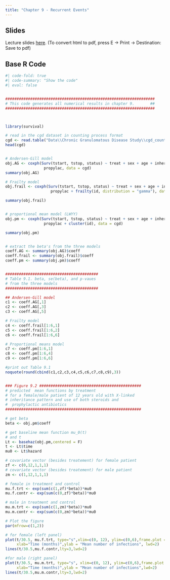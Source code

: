 ```yaml
---
title: "Chapter 9 - Recurrent Events"
---
```


## Slides

Lecture slides [here](chap9.html){target="_blank"}. (To convert html to pdf, press E $\to$ Print $\to$ Destination: Save to pdf)

## Base R Code

```r
#| code-fold: true
#| code-summary: "Show the code"
#| eval: false


##################################################################
# This code generates all numerical results in chapter 9.       ##
##################################################################



library(survival)

# read in the cgd dataset in counting process format
cgd <- read.table("Data\\Chronic Granulomatous Disease Study\\cgd_counting.txt")
head(cgd)


# Andersen-Gill model
obj.AG <- coxph(Surv(tstart, tstop, status) ~ treat + sex + age + inherit + steroids +
                 propylac, data = cgd)
summary(obj.AG)

# Frailty model
obj.frail <- coxph(Surv(tstart, tstop, status) ~ treat + sex + age + inherit + steroids +
                    propylac + frailty(id, distribution = "gamma"), data = cgd)

summary(obj.frail)


# proportional mean model (LWYY)
obj.pm <- coxph(Surv(tstart, tstop, status) ~ treat + sex + age + inherit + steroids +
                 propylac + cluster(id), data = cgd)

summary(obj.pm)


# extract the beta's from the three models
coeff.AG <- summary(obj.AG)$coeff
coeff.frail <- summary(obj.frail)$coeff
coeff.pm <- summary(obj.pm)$coeff


#########################################
# Table 9.1. beta, se(beta), and p-vaues
# from the three models
#########################################

## Andersen-Gill model
c1 <- coeff.AG[,1]
c2 <- coeff.AG[,3]
c3 <- coeff.AG[,5]

# Frailty model
c4 <- coeff.frail[1:6,1]
c5 <- coeff.frail[1:6,2]
c6 <- coeff.frail[1:6,6]

# Proportional means model
c7 <- coeff.pm[1:6,1]
c8 <- coeff.pm[1:6,4]
c9 <- coeff.pm[1:6,6]

#print out Table 9.1
noquote(round(cbind(c1,c2,c3,c4,c5,c6,c7,c8,c9),3))


### Figure 9.2 #############################################
# predicted  mean functions by treatment
# for a female/male patient of 12 years old with X-linked 
# inheritance pattern and use of both steroids and 
#  prophylactic antibiotics
############################################################

# get beta
beta <- obj.pm$coeff

# get baseline mean function mu_0(t)
# and t
Lt <- basehaz(obj.pm,centered = F)
t <- Lt$time
mu0 <- Lt$hazard

# covariate vector (besides treatement) for female patient
zf <- c(0,12,1,1,1)
# covariate vector (besides treatement) for male patient
zm <- c(1,12,1,1,1)

# female in treatment and control
mu.f.trt <- exp(sum(c(1,zf)*beta))*mu0
mu.f.contr <- exp(sum(c(0,zf)*beta))*mu0

# male in treatment and control
mu.m.trt <- exp(sum(c(1,zm)*beta))*mu0
mu.m.contr <- exp(sum(c(0,zm)*beta))*mu0

# Plot the figure
par(mfrow=c(1,2))

# for female (left panel)
plot(t/30.5, mu.f.trt, type="s",xlim=c(0, 12), ylim=c(0,6),frame.plot =F,lty=1, main="Female",
     xlab="Time (months)",ylab = "Mean number of infections", lwd=2)
lines(t/30.5,mu.f.contr,lty=3,lwd=2)

#for male (right panel)
plot(t/30.5, mu.m.trt, type="s", xlim=c(0, 12), ylim=c(0,6),frame.plot =F,lty=1,main="Male",
     xlab="Time (months)",ylab = "Mean number of infections",lwd=2)
lines(t/30.5,mu.m.contr,lty=3,lwd=2)
```
